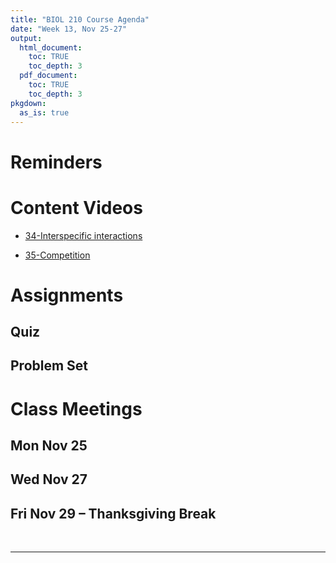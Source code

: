 ```yaml
---
title: "BIOL 210 Course Agenda"
date: "Week 13, Nov 25-27"
output: 
  html_document:
    toc: TRUE
    toc_depth: 3
  pdf_document:
    toc: TRUE
    toc_depth: 3
pkgdown:
  as_is: true
---
```


# Reminders

# Content Videos

* [34-Interspecific interactions](https://drive.google.com/drive/folders/1yZ9NZvr-Xff9-Za4LcuwliBC5p6vryJB?usp=drive_link)

* [35-Competition](https://drive.google.com/drive/folders/1yaAP9waCrgnbLRBYmtN7CPwAyNDx1_U7?usp=drive_link)

# Assignments

## Quiz
## Problem Set

# Class Meetings

## Mon Nov 25

## Wed Nov 27

## Fri Nov 29 -- Thanksgiving Break

<br>

------------------------------------------------------------------------
